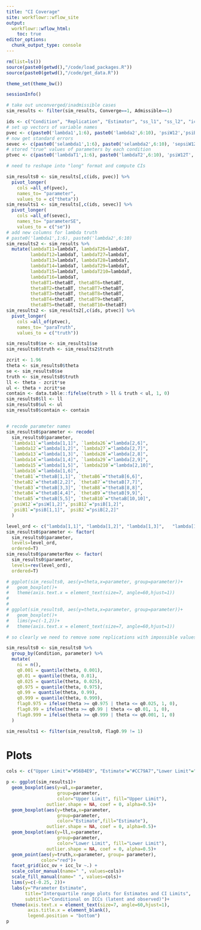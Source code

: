 ```yaml
---
title: "CI Coverage"
site: workflowr::wflow_site
output:
  workflowr::wflow_html:
    toc: true
editor_options:
  chunk_output_type: console
---
```


```r
rm(list=ls())
source(paste0(getwd(),"/code/load_packages.R"))
source(paste0(getwd(),"/code/get_data.R"))

theme_set(theme_bw())

```

```r
sessionInfo()
```


```r

# take out unconverged/inadmissible cases
sim_results <- filter(sim_results, Converge==1, Admissible==1)

ids <- c("Condition", "Replication", "Estimator", "ss_l1", "ss_l2", "icc_ov", "icc_lv")
# set up vectors of variable names
pvec <- c(paste0('lambda1',1:6), paste0('lambda2',6:10), 'psiW12','psiB1', 'psiB2', 'psiB12', paste0('thetaB',1:10))
# now get standard errors
sevec <- c(paste0('selambda1',1:6), paste0('selambda2',6:10), 'sepsiW12','sepsiB1', 'sepsiB2', 'sepsiB12', paste0('sethetaB',1:10))
# stored "true" values of parameters by each condition
ptvec <- c(paste0('lambdaT1',1:6), paste0('lambdaT2',6:10), 'psiW12T', 'psiB1T', 'psiB2T', 'psiB12T', paste0("thetaBT", 1:10))

# need to reshape into "long" format and compute CIs

sim_results0 <- sim_results[,c(ids, pvec)] %>%
  pivot_longer(
    cols =all_of(pvec),
    names_to= "parameter",
    values_to = c("theta"))
sim_results1 <- sim_results[,c(ids, sevec)] %>%
  pivot_longer(
    cols =all_of(sevec),
    names_to= "parameterSE",
    values_to = c("se"))
# add new columns for lambda truth
# paste0('lambda1',1:6), paste0('lambda2',6:10)
sim_results2 <- sim_results %>%
  mutate(lambdaT11=lambdaT, lambdaT26=lambdaT,
         lambdaT12=lambdaT, lambdaT27=lambdaT,
         lambdaT13=lambdaT, lambdaT28=lambdaT,
         lambdaT14=lambdaT, lambdaT29=lambdaT,
         lambdaT15=lambdaT, lambdaT210=lambdaT,
         lambdaT16=lambdaT,
         thetaBT1=thetaBT, thetaBT6=thetaBT,
         thetaBT2=thetaBT, thetaBT7=thetaBT,
         thetaBT3=thetaBT, thetaBT8=thetaBT,
         thetaBT4=thetaBT, thetaBT9=thetaBT,
         thetaBT5=thetaBT, thetaBT10=thetaBT)
sim_results2 <- sim_results2[,c(ids, ptvec)] %>%
  pivot_longer(
    cols =all_of(ptvec),
    names_to= "paraTruth",
    values_to = c("truth"))

sim_results0$se <- sim_results1$se
sim_results0$truth <- sim_results2$truth

zcrit <- 1.96
theta <- sim_results0$theta
se <- sim_results0$se
truth <- sim_results0$truth
ll <- theta - zcrit*se
ul <- theta + zcrit*se
contain <- data.table::fifelse(truth > ll & truth < ul, 1, 0)
sim_results0$ll <- ll
sim_results0$ul <- ul
sim_results0$contain <- contain


# recode parameter names
sim_results0$parameter <- recode(
  sim_results0$parameter,
  `lambda11`="lambda[1,1]", `lambda26`="lambda[2,6]",
  `lambda12`="lambda[1,2]", `lambda27`="lambda[2,7]",
  `lambda13`="lambda[1,3]", `lambda28`="lambda[2,8]",
  `lambda14`="lambda[1,4]", `lambda29`="lambda[2,9]",
  `lambda15`="lambda[1,5]", `lambda210`="lambda[2,10]",
  `lambda16`="lambda[1,6]",
  `thetaB1`="thetaB[1,1]", `thetaB6`="thetaB[6,6]",
  `thetaB2`="thetaB[2,2]", `thetaB7`="thetaB[7,7]",
  `thetaB3`="thetaB[3,3]", `thetaB8`="thetaB[8,8]",
  `thetaB4`="thetaB[4,4]", `thetaB9`="thetaB[9,9]",
  `thetaB5`="thetaB[5,5]", `thetaB10`="thetaB[10,10]",
  `psiW12`="psiW[1,2]",`psiB12`="psiB[1,2]",
  `psiB1`="psiB[1,1]", `psiB2`="psiB[2,2]"
  )

level_ord <- c("lambda[1,1]", "lambda[1,2]", "lambda[1,3]",   "lambda[1,4]", "lambda[1,5]", "lambda[1,6]", "lambda[2,6]", "lambda[2,7]", "lambda[2,8]", "lambda[2,9]", "lambda[2,10]", "psiW[1,2]", "psiB[1,2]", "psiB[1,1]", "psiB[2,2]",  "thetaB[1,1]", "thetaB[2,2]", "thetaB[3,3]", "thetaB[4,4]", "thetaB[5,5]", "thetaB[6,6]", "thetaB[7,7]", "thetaB[8,8]", "thetaB[9,9]", "thetaB[10,10]")
sim_results0$parameter <- factor(
  sim_results0$parameter,
  levels=level_ord,
  ordered=T)
sim_results0$parameterRev <- factor(
  sim_results0$parameter,
  levels=rev(level_ord),
  ordered=T)

# ggplot(sim_results0, aes(y=theta,x=parameter, group=parameter))+
#   geom_boxplot()+
#   theme(axis.text.x = element_text(size=7, angle=60,hjust=1))
# 
# 
# ggplot(sim_results0, aes(y=theta,x=parameter, group=parameter))+
#   geom_boxplot()+
#   lims(y=c(-1,2))+
#   theme(axis.text.x = element_text(size=7, angle=60,hjust=1))

# so clearly we need to remove some replications with impossible values...

sim_results0 <- sim_results0 %>%
  group_by(Condition, parameter) %>%
  mutate(
    ni = n(),
    q0.001 = quantile(theta, 0.001),
    q0.01 = quantile(theta, 0.01),
    q0.025 = quantile(theta, 0.025),
    q0.975 = quantile(theta, 0.975),
    q0.99 = quantile(theta, 0.99),
    q0.999 = quantile(theta, 0.999),
    flag0.975 = ifelse(theta >= q0.975 | theta <= q0.025, 1, 0),
    flag0.99 = ifelse(theta >= q0.99 | theta <= q0.01, 1, 0),
    flag0.999 = ifelse(theta >= q0.999 | theta <= q0.001, 1, 0)
  ) 

sim_results1 <- filter(sim_results0, flag0.99 != 1)


```


# Plots

```r

cols <- c("Upper Limit"="#56B4E9", "Estimate"="#CC79A7","Lower Limit"="#E69F00")

p <- ggplot(sim_results1)+
  geom_boxplot(aes(y=ul,x=parameter, 
                   group=parameter,
                   color="Upper Limit", fill="Upper Limit"),
               outlier.shape = NA, coef = 0, alpha=0.5)+
  geom_boxplot(aes(y=theta,x=parameter, 
                   group=parameter,
                   color="Estimate",fill="Estimate"),
               outlier.shape = NA, coef = 0, alpha=0.5)+
  geom_boxplot(aes(y=ll,x=parameter,
                   group=parameter,
                   color="Lower Limit", fill="Lower Limit"),
               outlier.shape = NA, coef = 0, alpha=0.5)+
  geom_point(aes(y=truth,x=parameter, group= parameter),
             color="red")+
  facet_grid(icc_ov + icc_lv ~.) +
  scale_color_manual(name=" ", values=cols)+
  scale_fill_manual(name=" ", values=cols)+
  lims(y=c(-0.25, 2))+
  labs(y="Parameter Estimate",
       title="Interquartile range plots for Estimates and CI Limits",
       subtitle="Conditional on ICCs (latent and observed)")+
  theme(axis.text.x = element_text(size=7, angle=60,hjust=1),
        axis.title.x = element_blank(),
        legend.position = "bottom")
p



```
